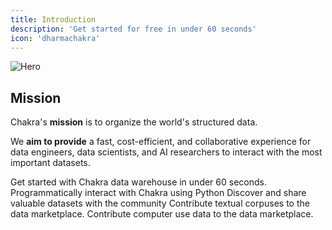 ```yaml
---
title: Introduction
description: 'Get started for free in under 60 seconds'
icon: 'dharmachakra'
---
```


<img src='/images/chakra.png' alt='Hero' />

## Mission

Chakra's **mission** is to organize the world's structured data.

We **aim to provide** a fast, cost-efficient, and collaborative experience for data engineers, data scientists, and AI researchers to interact with the most important datasets.

<CardGroup cols={2}>
  <Card title='Quickstart' icon='play' href='/datawarehouse/quick-start'>
    Get started with Chakra data warehouse in under 60 seconds.
  </Card>
  <Card title='Python SDK' icon='python' href='/datawarehouse/worksheet'>
    Programmatically interact with Chakra using Python
  </Card>
  <Card title='Data Marketplace' icon='shop' href='/marketplace/introduction'>
    Discover and share valuable datasets with the community
  </Card>
  <Card
    title='Scout - Subnet 0'
    icon='screwdriver-wrench'
    href='/scout/introduction'
  >
    Contribute textual corpuses to the data marketplace.
  </Card>
  <Card title='Pango - Subnet 1' icon='pencil' href='/pango/introduction'>
    Contribute computer use data to the data marketplace.
  </Card>
</CardGroup>
